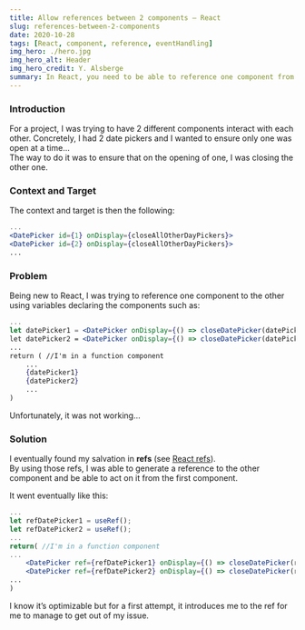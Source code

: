 ```yaml
---
title: Allow references between 2 components – React
slug: references-between-2-components
date: 2020-10-28
tags: [React, component, reference, eventHandling]
img_hero: ./hero.jpg
img_hero_alt: Header
img_hero_credit: Y. Alsberge
summary: In React, you need to be able to reference one component from another. This is how I managed to do it.
---
```


### Introduction

For a project, I was trying to have 2 different components interact with each other. Concretely, I had 2 date pickers and I wanted to ensure only one was open at a time…\
The way to do it was to ensure that on the opening of one, I was closing the other one.

### Context and Target

The context and target is then the following:

```jsx
...
<DatePicker id={1} onDisplay={closeAllOtherDayPickers}>
<DatePicker id={2} onDisplay={closeAllOtherDayPickers}>
...
```

### Problem

Being new to React, I was trying to reference one component to the other using variables declaring the components such as:

```jsx
...
let datePicker1 = <DatePicker onDisplay={() => closeDatePicker(datePicker1)}>
let datePicker2 = <DatePicker onDisplay={() => closeDatePicker(datePicker1)}>
...
return ( //I'm in a function component
    ...
    {datePicker1}
    {datePicker2}
    ...
)
```

Unfortunately, it was not working…

### Solution

I eventually found my salvation in **refs** (see [React refs](https://reactjs.org/docs/refs-and-the-dom.html)).\
By using those refs, I was able to generate a reference to the other component and be able to act on it from the first component.

It went eventually like this:

```jsx
...
let refDatePicker1 = useRef();
let refDatePicker2 = useRef();
...
return( //I'm in a function component
...
    <DatePicker ref={refDatePicker1} onDisplay={() => closeDatePicker(refDatePicker2)}>
    <DatePicker ref={refDatePicker2} onDisplay={() => closeDatePicker(refDatePicker1)}>
...
)
```

I know it’s optimizable but for a first attempt, it introduces me to the ref for me to manage to get out of my issue.
